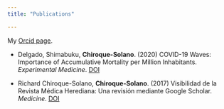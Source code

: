 ```yaml
---
title: "Publications"

---
```


My [Orcid page](https://orcid.org/0000-0002-2667-8755).

  - Delgado, Shimabuku, **Chiroque-Solano**. (2020) COVID-19 Waves: Importance of Accumulative Mortality per Million Inhabitants. *Experimental Medicine*. 
[DOI](https://doi.org/10.1620/tjem.251.47)

  - Richard Chiroque-Solano, **Chiroque-Solano**. (2017) Visibilidad de la Revista Médica Herediana: Una revisión mediante Google Scholar. *Medicine*. 
[DOI](https://doi.org/10.20453/rmh.v28i3.3183)


